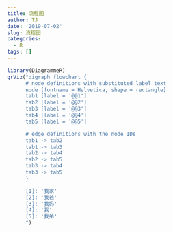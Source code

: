 ```yaml
---
title: 流程图
author: TJ
date: '2019-07-02'
slug: 流程图
categories:
  - R
tags: []
---
```

```r
library(DiagrammeR)
grViz("digraph flowchart {
      # node definitions with substituted label text
      node [fontname = Helvetica, shape = rectangle]        
      tab1 [label = '@@1']
      tab2 [label = '@@2']
      tab3 [label = '@@3']
      tab4 [label = '@@4']
      tab5 [label = '@@5']

      # edge definitions with the node IDs
      tab1 -> tab2 
      tab1 -> tab3
      tab2 -> tab4
      tab2 -> tab5
      tab3 -> tab4
      tab3 -> tab5 
      }

      [1]: '我家'
      [2]: '我爸'
      [3]: '我妈'
      [4]: '我'
      [5]: '我弟'
      ")

```

